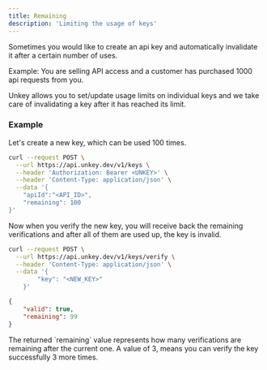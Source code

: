 ```yaml
---
title: Remaining
description: 'Limiting the usage of keys'
---
```


Sometimes you would like to create an api key and automatically invalidate it after a certain number of uses.

Example: 
You are selling API access and a customer has purchased 1000 api requests from you.

Unkey allows you to set/update usage limits on individual keys and we take care of invalidating a key after it has reached its limit.





### Example

Let's create a new key, which can be used 100 times.

```bash
curl --request POST \
  --url https://api.unkey.dev/v1/keys \
  --header 'Authorization: Bearer <UNKEY>' \
  --header 'Content-Type: application/json' \
  --data '{
	"apiId":"<API_ID>",
	"remaining": 100
}'
```

Now when you verify the new key, you will receive back the remaining verifications and after all of them are used up, the key is invalid.


```bash
curl --request POST \
  --url https://api.unkey.dev/v1/keys/verify \
  --header 'Content-Type: application/json' \
  --data '{
		"key": "<NEW_KEY>"
	}'
```

```json
{
	"valid": true,
	"remaining": 99
}
```


<Note>
The returned `remaining` value represents how many verifications are remaining after the current one.
A value of 3, means you can verify the key successfully 3 more times.
</Note>

